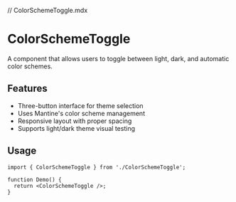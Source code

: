 // ColorSchemeToggle.mdx


<Meta title="Components/ColorSchemeToggle" />

# ColorSchemeToggle

A component that allows users to toggle between light, dark, and automatic color schemes.

## Features

- Three-button interface for theme selection
- Uses Mantine's color scheme management
- Responsive layout with proper spacing
- Supports light/dark theme visual testing

## Usage

```tsx
import { ColorSchemeToggle } from './ColorSchemeToggle';

function Demo() {
  return <ColorSchemeToggle />;
}
```

